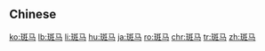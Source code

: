 {{also|斑馬}}
==Chinese==
{{zh-see|斑馬}}

[[ko:斑马]]
[[lb:斑马]]
[[li:斑马]]
[[hu:斑马]]
[[ja:斑马]]
[[ro:斑马]]
[[chr:斑马]]
[[tr:斑马]]
[[zh:斑马]]